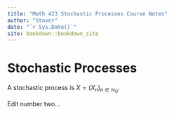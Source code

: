 ```yaml
--- 
title: "Math 423 Stochastic Processes Course Notes"
author: "Stover"
date: "`r Sys.Date()`"
site: bookdown::bookdown_site
---
```


# Stochastic Processes

A stochastic process is $X=(X_n)_{n\in\mathbb N_0}$.

Edit number two...